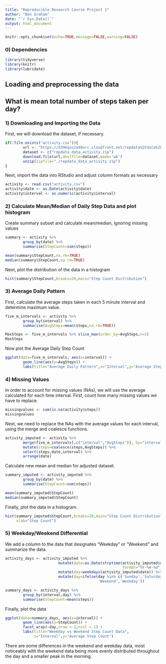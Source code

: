 ```yaml
---
title: "Reproducible Research Course Project 1"
author: "Ben Graham"
date: "`r Sys.Date()`"
output: html_document
---
```

 
```r
knitr::opts_chunk$set(echo=TRUE,message=FALSE,warning=FALSE)
```

### 0) Dependencies
```r
library(tidyverse)
library(knitr)
library(lubridate)
```

## Loading and preprocessing the data



## What is mean total number of steps taken per day?
### 1) Downloading and Importing the Data 

First, we will download the dataset, if necessary.
```r
if(!file.exists("activity.csv")){
        url <- "https://d396qusza40orc.cloudfront.net/repdata%2Fdata%2Factivity.zip"  
        dataset <- c("repdata_data_activity.zip")
        download.file(url,destfile=dataset,mode='wb')
        unzip(zipfile="./repdata_data_activity.zip")
}
```

Next, import the data into RStudio and adjust column formats as necessary
```r
activity <- read.csv("activity.csv")
activity$date <- as.Date(activity$date)
activity$interval <- as.numeric(activity$interval)
```

### 2) Calculate Mean/Median of Daily Step Data and plot histogram

Create summary subset and calculate mean/median, ignoring missing values

```r
summary <- activity %>%
        group_by(date) %>%
        summarise(StepCount=sum(steps))

mean(summary$StepCount,na.rm=TRUE) 
median(summary$StepCount,na.rm=TRUE)  
```

Next, plot the distribution of the data in a histogram

```r
hist(summary$StepCount,breaks=20,main="Step Count Distribution")
```

### 3) Average Daily Pattern

First, calculate the average steps taken in each 5 minute interval and 
determine maximum value. 

```r
five_m_intervals <- activity %>%
        group_by(interval) %>%
        summarise(AvgSteps=mean(steps,na.rm=TRUE))

MaxSteps <- five_m_intervals %>% slice_max(order_by=AvgSteps,n=1)
MaxSteps
```

Now plot the Average Daily Step Count

```r
ggplot(data=five_m_intervals, aes(x=interval)) + 
        geom_line(aes(y=AvgSteps)) +
        labs(title="Average Daily Pattern",x="Interval",y="Average Step Count")
```

### 4) Missing Values

In order to account for missing values (NAs), we will use the average calculated
for each time interval. First, count how many missing values we have to replace.

```r
missingvalues <- sum(is.na(activity$steps))
missingvalues
```

Next, we need to replace the NAs with the average values for each interval, 
using the merge and coalesce functions. 

```r
activity_imputed <- activity %>% 
        merge(five_m_intervals[,c("interval","AvgSteps")], by="interval") %>% 
        mutate(steps=coalesce(steps,AvgSteps)) %>%
        select(steps,date,interval) %>%
        arrange(date)
```

Calculate new mean and median for adjusted dataset.

```r
summary_imputed <- activity_imputed %>%
        group_by(date) %>%
        summarise(StepCount=sum(steps))

mean(summary_imputed$StepCount)  
median(summary_imputed$StepCount)
```

Finally, plot the data in a histogram.

```r
hist(summary_imputed$StepCount,breaks=20,main="Step Count Distribution",
     xlab="Step Count")
```


### 5) Weekday/Weekend Differential

We add a column to the data that designates "Weekday" or "Weekend" and summarize
the data.

```r
activity_days <- activity_imputed %>%
                        mutate(date=as.Date(strptime(activity_imputed$date,
                                                     format="%Y-%m-%d"))) %>%
                        mutate(day=weekdays(activity_imputed$date)) %>%
                        mutate(day=ifelse(day %in% c('Sunday','Saturday'),
                                          'Weekend','Weekday'))

summary_days <- activity_days %>%
        group_by(interval,day) %>%
        summarise(StepCount=mean(steps))
```

Finally, plot the data

```r
ggplot(data=summary_days, aes(x=interval)) + 
        geom_line(aes(y=StepCount)) +
        facet_wrap(~day,nrow = 2,ncol = 1) +
        labs(title="Weekday vs Weekend Step Count Data",
             x="Interval",y="Average Step Count")
```

There are some differences in the weekend and weekday data, most noticeably with
the weekend data being more evenly distributed throughout the day and a smaller
peak in the morning.







